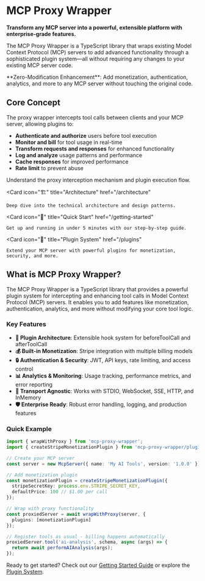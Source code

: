 
# MCP Proxy Wrapper

**Transform any MCP server into a powerful, extensible platform with enterprise-grade features.**

The MCP Proxy Wrapper is a TypeScript library that wraps existing Model Context Protocol (MCP) servers to add advanced functionality through a sophisticated plugin system—all without requiring any changes to your existing MCP server code.

<Callout type="info" emoji="⚡">
  **Zero-Modification Enhancement**: Add monetization, authentication, analytics, and more to any MCP server without touching the original code.
</Callout>

## Core Concept

The proxy wrapper intercepts tool calls between clients and your MCP server, allowing plugins to:
- **Authenticate and authorize** users before tool execution
- **Monitor and bill** for tool usage in real-time  
- **Transform requests and responses** for enhanced functionality
- **Log and analyze** usage patterns and performance
- **Cache responses** for improved performance
- **Rate limit** to prevent abuse

<Cards>
  <Card
    icon="🔧"
    title="How It Works"
    href="/how-it-works"
  >
    Understand the proxy interception mechanism and plugin execution flow.
  </Card>
  
  <Card
    icon="🏗️"
    title="Architecture"
    href="/architecture"
  >
    Deep dive into the technical architecture and design patterns.
  </Card>
  
  <Card
    icon="🚀"
    title="Quick Start"
    href="/getting-started"
  >
    Get up and running in under 5 minutes with our step-by-step guide.
  </Card>
  
  <Card
    icon="🔌"
    title="Plugin System"
    href="/plugins"
  >
    Extend your MCP server with powerful plugins for monetization, security, and more.
  </Card>
</Cards>

## What is MCP Proxy Wrapper?

The MCP Proxy Wrapper is a TypeScript library that provides a powerful plugin system for intercepting and enhancing tool calls in Model Context Protocol (MCP) servers. It enables you to add features like monetization, authentication, analytics, and more without modifying your core tool logic.

### Key Features

- **🔌 Plugin Architecture**: Extensible hook system for beforeToolCall and afterToolCall
- **💰 Built-in Monetization**: Stripe integration with multiple billing models
- **🔒 Authentication & Security**: JWT, API keys, rate limiting, and access control
- **📊 Analytics & Monitoring**: Usage tracking, performance metrics, and error reporting
- **🚀 Transport Agnostic**: Works with STDIO, WebSocket, SSE, HTTP, and InMemory
- **🛡️ Enterprise Ready**: Robust error handling, logging, and production features

### Quick Example

```typescript
import { wrapWithProxy } from 'mcp-proxy-wrapper';
import { createStripeMonetizationPlugin } from 'mcp-proxy-wrapper/plugins/stripe-monetization';

// Create your MCP server
const server = new McpServer({ name: 'My AI Tools', version: '1.0.0' });

// Add monetization plugin
const monetizationPlugin = createStripeMonetizationPlugin({
  stripeSecretKey: process.env.STRIPE_SECRET_KEY,
  defaultPrice: 100 // $1.00 per call
});

// Wrap with proxy functionality
const proxiedServer = await wrapWithProxy(server, {
  plugins: [monetizationPlugin]
});

// Register tools as usual - billing happens automatically
proxiedServer.tool('ai-analysis', schema, async (args) => {
  return await performAIAnalysis(args);
});
```

Ready to get started? Check out our [Getting Started Guide](/getting-started) or explore the [Plugin System](/plugins).